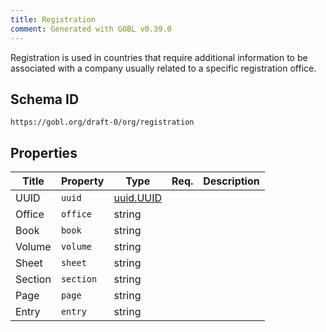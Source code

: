 ```yaml
---
title: Registration
comment: Generated with GOBL v0.39.0
---
```


Registration is used in countries that require additional information to be associated with a company usually related to a specific registration office.

## Schema ID

`https://gobl.org/draft-0/org/registration`

## Properties

| Title   | Property  | Type                            | Req. | Description |
|---------|-----------|---------------------------------|------|-------------|
| UUID    | `uuid`    | [uuid.UUID](/draft-0/uuid/uuid) |      |             |
| Office  | `office`  | string                          |      |             |
| Book    | `book`    | string                          |      |             |
| Volume  | `volume`  | string                          |      |             |
| Sheet   | `sheet`   | string                          |      |             |
| Section | `section` | string                          |      |             |
| Page    | `page`    | string                          |      |             |
| Entry   | `entry`   | string                          |      |             |

